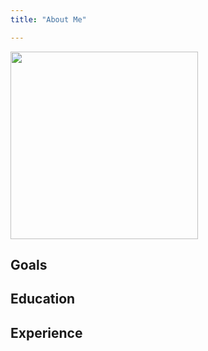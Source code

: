 ```yaml
---
title: "About Me"

---
```


:::{#me}


![](profile.jpg){ width=300px fig-align="left" }

## Goals

## Education

## Experience

:::


